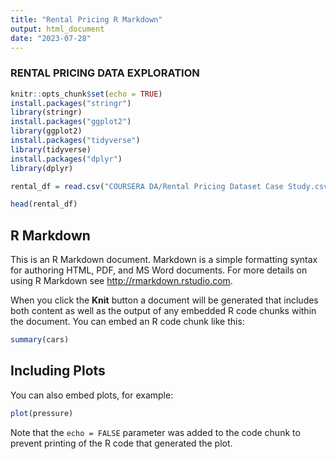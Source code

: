---
title: "Rental Pricing R Markdown"
output: html_document
date: "2023-07-28"
---

### RENTAL PRICING DATA EXPLORATION

```{r setup, include=FALSE}
knitr::opts_chunk$set(echo = TRUE)
install.packages("stringr")
library(stringr)
install.packages("ggplot2")
library(ggplot2)
install.packages("tidyverse")
library(tidyverse)
install.packages("dplyr")
library(dplyr)

```

```{r}
rental_df = read.csv("COURSERA DA/Rental Pricing Dataset Case Study.csv")

head(rental_df)
```

## R Markdown

This is an R Markdown document. Markdown is a simple formatting syntax for authoring HTML, PDF, and MS Word documents. For more details on using R Markdown see <http://rmarkdown.rstudio.com>.

When you click the **Knit** button a document will be generated that includes both content as well as the output of any embedded R code chunks within the document. You can embed an R code chunk like this:

```{r cars}
summary(cars)
```

## Including Plots

You can also embed plots, for example:

```{r pressure, echo=FALSE}
plot(pressure)
```

Note that the `echo = FALSE` parameter was added to the code chunk to prevent printing of the R code that generated the plot.
